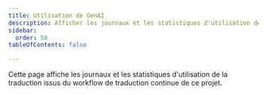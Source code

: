 ```yaml
---
title: Utilisation de GenAI
description: Afficher les journaux et les statistiques d'utilisation de la traduction
sidebar:
  order: 50
tableOfContents: false

---
```



Cette page affiche les journaux et les statistiques d'utilisation de la traduction issus du workflow de traduction continue de ce projet.

<TranslationUsage />
